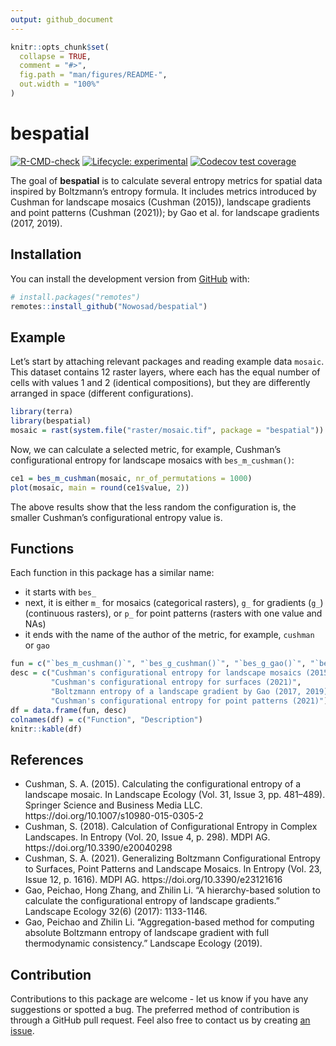```yaml
---
output: github_document
---
```


<!-- README.md is generated from README.Rmd. Please edit that file -->

```r
knitr::opts_chunk$set(
  collapse = TRUE,
  comment = "#>",
  fig.path = "man/figures/README-",
  out.width = "100%"
)
```

# bespatial

  <!-- badges: start -->
  [![R-CMD-check](https://github.com/Nowosad/bespatial/workflows/R-CMD-check/badge.svg)](https://github.com/Nowosad/bespatial/actions)
  [![Lifecycle: experimental](https://img.shields.io/badge/lifecycle-experimental-orange.svg)](https://lifecycle.r-lib.org/articles/stages.html#experimental)
  [![Codecov test coverage](https://codecov.io/gh/Nowosad/bespatial/branch/master/graph/badge.svg)](https://app.codecov.io/gh/Nowosad/bespatial?branch=master)
  <!-- badges: end -->

The goal of **bespatial** is to calculate several entropy metrics for spatial data inspired by Boltzmann's entropy formula.
It includes metrics introduced by Cushman for landscape mosaics (Cushman (2015)), landscape gradients and point patterns (Cushman (2021)); by Gao et al. for landscape gradients (2017, 2019).

## Installation

<!-- You can install the released version of bespatial from [CRAN](https://CRAN.R-project.org) with: -->

<!-- ``` r -->
<!-- install.packages("bespatial") -->
<!-- ``` -->

You can install the development version from [GitHub](https://github.com/) with:

``` r
# install.packages("remotes")
remotes::install_github("Nowosad/bespatial")
```

## Example

Let's start by attaching relevant packages and reading example data `mosaic`.
This dataset contains 12 raster layers, where each has the equal number of cells with values 1 and 2 (identical compositions), but they are differently arranged in space (different configurations).

```r
library(terra)
library(bespatial)
mosaic = rast(system.file("raster/mosaic.tif", package = "bespatial"))
```

Now, we can calculate a selected metric, for example, Cushman's configurational entropy for landscape mosaics with `bes_m_cushman()`:

```r
ce1 = bes_m_cushman(mosaic, nr_of_permutations = 1000)
plot(mosaic, main = round(ce1$value, 2))
```

The above results show that the less random the configuration is, the smaller Cushman's configurational entropy value is.

## Functions

Each function in this package has a similar name:

- it starts with `bes_`
- next, it is either `m_` for mosaics (categorical rasters), `g_` for gradients (`g_`) (continuous rasters), or `p_` for point patterns (rasters with one value and NAs)
- it ends with the name of the author of the metric, for example, `cushman` or `gao`

```r
fun = c("`bes_m_cushman()`", "`bes_g_cushman()`", "`bes_g_gao()`", "`bes_p_cushman()`")
desc = c("Cushman's configurational entropy for landscape mosaics (2015)",
         "Cushman's configurational entropy for surfaces (2021)",
         "Boltzmann entropy of a landscape gradient by Gao (2017, 2019)", 
         "Cushman's configurational entropy for point patterns (2021)")
df = data.frame(fun, desc)
colnames(df) = c("Function", "Description")
knitr::kable(df)
```

<!-- ## Documentation -->

## References

- Cushman, S. A. (2015). Calculating the configurational entropy of a landscape mosaic. In Landscape Ecology (Vol. 31, Issue 3, pp. 481–489). Springer Science and Business Media LLC. https://doi.org/10.1007/s10980-015-0305-2 
- Cushman, S. (2018). Calculation of Configurational Entropy in Complex Landscapes. In Entropy (Vol. 20, Issue 4, p. 298). MDPI AG. https://doi.org/10.3390/e20040298 
- Cushman, S. A. (2021). Generalizing Boltzmann Configurational Entropy to Surfaces, Point Patterns and Landscape Mosaics. In Entropy (Vol. 23, Issue 12, p. 1616). MDPI AG. https://doi.org/10.3390/e23121616 
- Gao, Peichao, Hong Zhang, and Zhilin Li. "A hierarchy-based solution to calculate the configurational entropy of landscape gradients." Landscape Ecology 32(6) (2017): 1133-1146.
- Gao, Peichao and Zhilin Li. "Aggregation-based method for computing absolute Boltzmann entropy of landscape gradient with full thermodynamic consistency." Landscape Ecology (2019).

## Contribution

Contributions to this package are welcome - let us know if you have any suggestions or spotted a bug. 
The preferred method of contribution is through a GitHub pull request. 
Feel also free to contact us by creating [an issue](https://github.com/nowosad/bespatial/issues).
